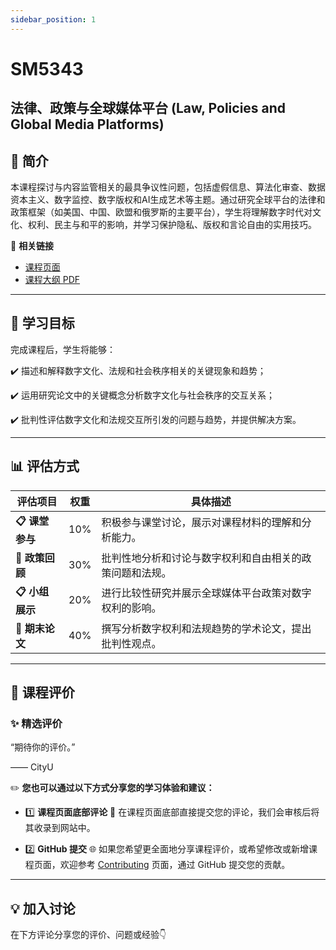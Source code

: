 ```yaml
---
sidebar_position: 1
---
```


# SM5343
## 法律、政策与全球媒体平台 (Law, Policies and Global Media Platforms)

## **📘 简介**
本课程探讨与内容监管相关的最具争议性问题，包括虚假信息、算法化审查、数据资本主义、数字监控、数字版权和AI生成艺术等主题。通过研究全球平台的法律和政策框架（如美国、中国、欧盟和俄罗斯的主要平台），学生将理解数字时代对文化、权利、民主与和平的影响，并学习保护隐私、版权和言论自由的实用技巧。

🔗 **相关链接**
- [课程页面](https://www.cityu.edu.hk/catalogue/pg/202425/course/SM5343.htm)
- [课程大纲 PDF](https://www.cityu.edu.hk/catalogue/pg/202425/course/SM5343.pdf)

---

## **🎯 学习目标**

完成课程后，学生将能够：

✔️ 描述和解释数字文化、法规和社会秩序相关的关键现象和趋势；

✔️ 运用研究论文中的关键概念分析数字文化与社会秩序的交互关系；

✔️ 批判性评估数字文化和法规交互所引发的问题与趋势，并提供解决方案。

---

## **📊 评估方式**

| **评估项目**          | **权重** | **具体描述**                                                                                       |
|----------------------|---------|---------------------------------------------------------------------------------------------------|
| **📋 课堂参与**       | 10%      | 积极参与课堂讨论，展示对课程材料的理解和分析能力。                                                     |
| **📂 政策回顾**       | 30%      | 批判性地分析和讨论与数字权利和自由相关的政策问题和法规。                                                 |
| **📋 小组展示**       | 20%      | 进行比较性研究并展示全球媒体平台政策对数字权利的影响。                                                   |
| **📂 期末论文**       | 40%      | 撰写分析数字权利和法规趋势的学术论文，提出批判性观点。                                                   |

---

## **💬 课程评价**

### ✨ **精选评价**
<div className={commentStyles.commentBox}>
    <p className={commentStyles.commentText}>
        “期待你的评价。”
    </p>
    <p className={commentStyles.commentAuthor}>—— CityU</p>
</div>

✏️ **您也可以通过以下方式分享您的学习体验和建议：**

- 1️⃣ **课程页面底部评论**
💬 在课程页面底部直接提交您的评论，我们会审核后将其收录到网站中。

- 2️⃣ **GitHub 提交**
🌐 如果您希望更全面地分享课程评价，或希望修改或新增课程页面，欢迎参考 [Contributing](https://penjc.github.io/cityU-navigator/contributing) 页面，通过 GitHub 提交您的贡献。

---

## **💡 加入讨论**

在下方评论分享您的评价、问题或经验👇
<Utterances />